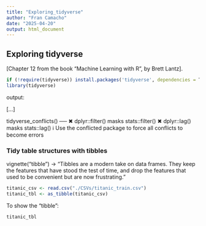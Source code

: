 ```yaml
---
title: "Exploring_tidyverse"
author: "Fran Camacho"
date: "2025-04-20"
output: html_document
---
```



## Exploring tidyverse

[Chapter 12 from the book "Machine Learning with R", by Brett Lantz].


```r

if (!require(tidyverse)) install.packages('tidyverse', dependencies = T)
library(tidyverse)

```

output:

[...]

tidyverse_conflicts() ──
✖ dplyr::filter() masks stats::filter()
✖ dplyr::lag()    masks stats::lag()
ℹ Use the conflicted package to force all conflicts to become errors


### Tidy table structures with tibbles

vignette("tibble")  ->  "Tibbles are a modern take on data frames. They keep the features that have stood the test of time, 
and drop the features that used to be convenient but are now frustrating."



```r
titanic_csv <- read.csv("./CSVs/titanic_train.csv")
titanic_tbl <- as_tibble(titanic_csv)
```

To show the "tibble":

```r
titanic_tbl
```

